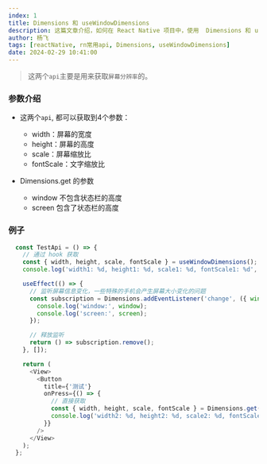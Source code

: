 ```yaml
---
index: 1
title: Dimensions 和 useWindowDimensions
description: 这篇文章介绍，如何在 React Native 项目中，使用  Dimensions 和 useWindowDimensions 这两个 api。
author: 杨飞
tags: [reactNative, rn常用api, Dimensions, useWindowDimensions]
date: 2024-02-29 10:41:00
---
```


> 这两个`api`主要是用来获取`屏幕分辨率`的。

### 参数介绍

  - 这两个`api`, 都可以获取到4个参数：
    - width：屏幕的宽度
    - height：屏幕的高度
    - scale：屏幕缩放比
    - fontScale：文字缩放比

  - Dimensions.get 的参数
    - window 不包含状态栏的高度
    - screen 包含了状态栏的高度


### 例子
  ```javascript
    const TestApi = () => {
      // 通过 hook 获取
      const { width, height, scale, fontScale } = useWindowDimensions();
      console.log('width1: %d, height1: %d, scale1: %d, fontScale1: %d', width, height, scale, fontScale);

      useEffect(() => {
        // 监听屏幕信息变化，一些特殊的手机会产生屏幕大小变化的问题
        const subscription = Dimensions.addEventListener('change', ({ window, screen }) => {
          console.log('window:', window);
          console.log('screen:', screen);
        });

        // 释放监听
        return () => subscription.remove();
      }, []);

      return (
        <View>
          <Button
            title={'测试'}
            onPress={() => {
              // 直接获取
              const { width, height, scale, fontScale } = Dimensions.get('window');
              console.log('width2: %d, height2: %d, scale2: %d, fontScale2: %d', width, height, scale, fontScale);
            }}
          />
        </View>
      );
    };
  ```
